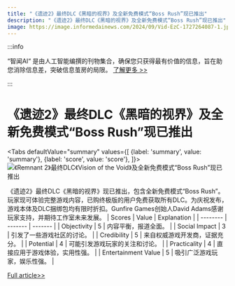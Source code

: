 ```yaml
---
title: "《遗迹2》最终DLC《黑暗的视界》及全新免费模式“Boss Rush”现已推出"
description: "《遗迹2》最终DLC《黑暗的视界》及全新免费模式“Boss Rush”现已推出"
image: https://image.informedainews.com/2024/09/Vid-EzC-1727264087-1.jpg
---
```



:::info

“智闻AI“ 是由人工智能编撰的刊物集合，确保您只获得最有价值的信息，旨在助您消除信息差，突破信息茧房的局限。  [了解更多 >>](/)

:::

# 《遗迹2》最终DLC《黑暗的视界》及全新免费模式“Boss Rush”现已推出


<Tabs
	defaultValue="summary"
	values={[
	{label: 'summary', value: 'summary'},
	{label: 'score', value: 'score'},
]}>
<TabItem value="summary">
<img
  src="https://image.informedainews.com/2024/09/Vid-EzC-1727264087-1.jpg"
  alt="《Remnant 2》最终DLC《Vision of the Void》及全新免费模式“Boss Rush”现已推出"
/>



《遗迹2》最终DLC《黑暗的视界》现已推出，包含全新免费模式“Boss Rush”。玩家现可体验完整游戏内容，已购终极版的用户免费获取所有DLC。为庆祝发布，游戏本体及DLC捆绑包均有限时折扣。Gunfire Games创始人David Adams感谢玩家支持，并期待工作室未来发展。
</TabItem>
<TabItem value="score">
	| Scores     | Value   | Explanation |
	| -------- | ------- | ------- |
	| Objectivity  | 5    | 内容平衡，报道全面。    |
	| Social Impact | 3     | 引发了一些游戏社区的讨论。    |
	| Credibility    | 5    | 来自权威游戏开发商，证据充分。    |
	| Potential    | 4    | 可能引发游戏玩家的关注和讨论。    |
	| Practicality    | 4    | 直接应用于游戏体验，实用性强。    |
	| Entertainment Value    | 5    | 吸引广泛游戏玩家，娱乐性强。    |
</TabItem>
</Tabs>

[Full article>>](https://www.gcores.com/articles/188734)

